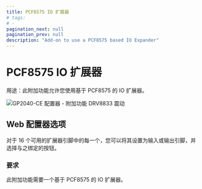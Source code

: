 ```yaml
---
title: PCF8575 IO 扩展器
# tags:
# -
pagination_next: null
pagination_prev: null
description: "Add-on to use a PCF8575 based IO Expander"
---
```


# PCF8575 IO 扩展器

用途：此附加功能允许您使用基于 PCF8575 的 IO 扩展器。

![GP2040-CE 配置器 - 附加功能 DRV8833 震动](../assets/images/gpc-add-ons-pcf85750io-expander.png)

## Web 配置器选项

对于 16 个可用的扩展器引脚中的每一个，您可以将其设置为输入或输出引脚，并选择与之绑定的按钮。

### 要求

此附加功能需要一个基于 PCF8575 的 IO 扩展器。
